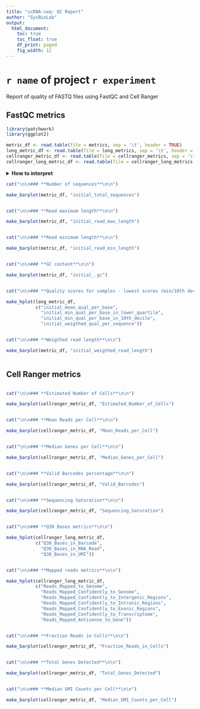 ```yaml
---  
title: "scRNA-seq: QC Report"
author: "SysBioLab"
output: 
  html_document:
    toc: true
    toc_float: true
    df_print: paged
    fig_width: 12
---
```


<!-- Sergio Alías, 20230706 -->
<!-- Last modified 20230928 -->

<style type='text/css'>
    body .main-container {
        max-width: 90%;

    }

    .plot_real_size {
      overflow: scroll;
      max-height: 600px;
    }

    .plot_real_size img{
      max-width: none;
      max-height: none;
    }

    embed {
   
  }   
</style>

<style>
.dropdown-content {
  display: none;
}
Error in parse(text = x, srcfile = src) : <text>:4:1: unexpected '<'
.dropdown:hover .dropdown-content {
  display: block;
}
</style>

<style>
  .superbigimage{
      overflow-x:scroll;
      white-space: nowrap;
  }

  .superbigimage img{
     max-width: none;
  }


</style>

# `r name` of project `r experiment`

Report of quality of FASTQ files using FastQC and Cell Ranger

## FastQC metrics

```r
library(patchwork)
library(ggplot2)

metric_df <- read.table(file = metrics, sep = '\t', header = TRUE)
long_metric_df <- read.table(file = long_metrics, sep = '\t', header = FALSE)
cellranger_metric_df <- read.table(file = cellranger_metrics, sep = '\t', header = TRUE)
cellranger_long_metric_df <- read.table(file = cellranger_long_metrics, sep = '\t', header = FALSE)
```

<details>
<summary>**How to interpret**</summary>
<br>

Metrics from the FASTQ files:

- **Number of sequences**: Total number of sequences in the FASTQ file. More sequences means more sequencing depth.
- **Read maximum length**: Maximum read length. It is usual that R2 reads have more length than R1.
- **Read minimum length**: Minimum read legnth. They do not have to be the same as the maximum reading lengths, but they should be consistent with them.
- **GC content**: Guanine-cytosine content. Percentage of nitrogenous bases that are either guanine (G) or cytosine (C). We expect values around 50%.
- **Quality scores - mean quality per base**: Quality is measured with the Phred score (Q), which is typically in the range 2 - 40, but higher and lower values are sometimes used. The higher the Phred score, the higher the quality.
- **Quality scores - mean quality per base in lower quartile**: Same as the previous one, but focusing in the lower quartile.
- **Quality scores - mean quality per base in 10th decile**: Same as the previous one, but focusing in the tenth decile.
- **Quality scores - weigthed quality per sequence**: 

</details>

<div class="superbigimage">
```r

cat("\n\n### **Number of sequences**\n\n")

make_barplot(metric_df, "initial_total_sequences")

```
</div>

<div class="superbigimage">
```r

cat("\n\n### **Read maximum length**\n\n")

make_barplot(metric_df, "initial_read_max_length")

```
</div>

<div class="superbigimage">
```r

cat("\n\n### **Read minimum length**\n\n")

make_barplot(metric_df, "initial_read_min_length")

```
</div>

<div class="superbigimage">
```r

cat("\n\n### **GC content**\n\n")

make_barplot(metric_df, "initial_.gc")

```
</div>

<div class="superbigimage">
```r

cat("\n\n### **Quality scores for samples - lowest scores (min/10th decile) and weighted average**\n\n")

make_hplot(long_metric_df, 
           c("initial_mean_qual_per_base",
             "initial_min_qual_per_base_in_lower_quartile",
             "initial_min_qual_per_base_in_10th_decile", 
             "initial_weigthed_qual_per_sequence"))

```
</div>

<!-- <div class="superbigimage"> -->
<!-- ```{r initial_mean_indeterminations_per_base, eval=TRUE, results='asis', echo=FALSE} -->

<!-- cat("\n\n### **Mean indeterminations per base**\n\n") -->

<!-- make_barplot(metric_df, "initial_mean_indeterminations_per_base") -->

<!-- ``` -->
<!-- </div> -->

<div class="superbigimage">
```r

cat("\n\n### **Weigthed read length**\n\n")

make_barplot(metric_df, "initial_weigthed_read_length")

```
</div>

## Cell Ranger metrics

<div class="superbigimage">
```r

cat("\n\n### **Estimated Number of Cells**\n\n")

make_barplot(cellranger_metric_df, "Estimated_Number_of_Cells")

```
</div>

<div class="superbigimage">
```r

cat("\n\n### **Mean Reads per Cell**\n\n")

make_barplot(cellranger_metric_df, "Mean_Reads_per_Cell")

```
</div>

<div class="superbigimage">
```r

cat("\n\n### **Median Genes per Cell**\n\n")

make_barplot(cellranger_metric_df, "Median_Genes_per_Cell")

```
</div>

<div class="superbigimage">
```r

cat("\n\n### **Valid Barcodes percentage**\n\n")

make_barplot(cellranger_metric_df, "Valid_Barcodes")

```
</div>

<div class="superbigimage">
```r

cat("\n\n### **Sequencing Saturation**\n\n")

make_barplot(cellranger_metric_df, "Sequencing_Saturation")

```
</div>

<div class="superbigimage">
```r

cat("\n\n### **Q30 Bases metrics**\n\n")

make_hplot(cellranger_long_metric_df, 
           c("Q30_Bases_in_Barcode",
             "Q30_Bases_in_RNA_Read",
             "Q30_Bases_in_UMI"))

```
</div>

<div class="superbigimage">
```r

cat("\n\n### **Mapped reads metrics**\n\n")

make_hplot(cellranger_long_metric_df, 
           c("Reads_Mapped_to_Genome",
             "Reads_Mapped_Confidently_to_Genome",
             "Reads_Mapped_Confidently_to_Intergenic_Regions",
             "Reads_Mapped_Confidently_to_Intronic_Regions",
             "Reads_Mapped_Confidently_to_Exonic_Regions",
             "Reads_Mapped_Confidently_to_Transcriptome",
             "Reads_Mapped_Antisense_to_Gene"))

```
</div>

<div class="superbigimage">
```r

cat("\n\n### **Fraction Reads in Cells**\n\n")

make_barplot(cellranger_metric_df, "Fraction_Reads_in_Cells")

```
</div>

<div class="superbigimage">
```r

cat("\n\n### **Total Genes Detected**\n\n")

make_barplot(cellranger_metric_df, "Total_Genes_Detected")

```
</div>

<div class="superbigimage">
```r

cat("\n\n### **Median UMI Counts per Cell**\n\n")

make_barplot(cellranger_metric_df, "Median_UMI_Counts_per_Cell")

```
</div>